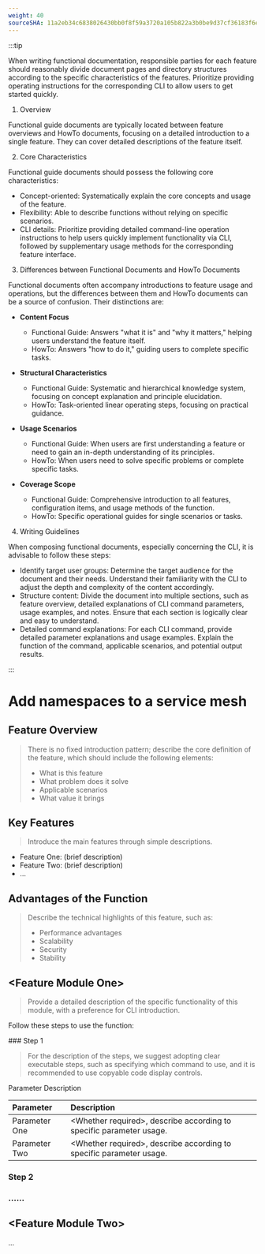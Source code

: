 ```yaml
---
weight: 40
sourceSHA: 11a2eb34c6838026430bb0f8f59a3720a105b822a3b0be9d37cf36183f6ef38f
---
```


:::tip

When writing functional documentation, responsible parties for each feature should reasonably divide document pages and directory structures according to the specific characteristics of the features. Prioritize providing operating instructions for the corresponding CLI to allow users to get started quickly.

1. Overview

Functional guide documents are typically located between feature overviews and HowTo documents, focusing on a detailed introduction to a single feature. They can cover detailed descriptions of the feature itself.

2. Core Characteristics

Functional guide documents should possess the following core characteristics:

- Concept-oriented: Systematically explain the core concepts and usage of the feature.
- Flexibility: Able to describe functions without relying on specific scenarios.
- CLI details: Prioritize providing detailed command-line operation instructions to help users quickly implement functionality via CLI, followed by supplementary usage methods for the corresponding feature interface.

3. Differences between Functional Documents and HowTo Documents

Functional documents often accompany introductions to feature usage and operations, but the differences between them and HowTo documents can be a source of confusion. Their distinctions are:

- **Content Focus**
  - Functional Guide: Answers "what it is" and "why it matters," helping users understand the feature itself.
  - HowTo: Answers "how to do it," guiding users to complete specific tasks.

- **Structural Characteristics**
  - Functional Guide: Systematic and hierarchical knowledge system, focusing on concept explanation and principle elucidation.
  - HowTo: Task-oriented linear operating steps, focusing on practical guidance.

- **Usage Scenarios**
  - Functional Guide: When users are first understanding a feature or need to gain an in-depth understanding of its principles.
  - HowTo: When users need to solve specific problems or complete specific tasks.

- **Coverage Scope**
  - Functional Guide: Comprehensive introduction to all features, configuration items, and usage methods of the function.
  - HowTo: Specific operational guides for single scenarios or tasks.

4. Writing Guidelines

When composing functional documents, especially concerning the CLI, it is advisable to follow these steps:

- Identify target user groups: Determine the target audience for the document and their needs. Understand their familiarity with the CLI to adjust the depth and complexity of the content accordingly.
- Structure content: Divide the document into multiple sections, such as feature overview, detailed explanations of CLI command parameters, usage examples, and notes. Ensure that each section is logically clear and easy to understand.
- Detailed command explanations: For each CLI command, provide detailed parameter explanations and usage examples. Explain the function of the command, applicable scenarios, and potential output results.

:::

# Add namespaces to a service mesh

## Feature Overview

> There is no fixed introduction pattern; describe the core definition of the feature, which should include the following elements:
>
> - What is this feature
> - What problem does it solve
> - Applicable scenarios
> - What value it brings

## Key Features

> Introduce the main features through simple descriptions.

- Feature One: (brief description)
- Feature Two: (brief description)
- ...

## Advantages of the Function

> Describe the technical highlights of this feature, such as:
>
> - Performance advantages
> - Scalability
> - Security
> - Stability

## \<Feature Module One>

> Provide a detailed description of the specific functionality of this module, with a preference for CLI introduction.

Follow these steps to use the function:

<Steps>
  ### Step 1

  > For the description of the steps, we suggest adopting clear executable steps, such as specifying which command to use, and it is recommended to use copyable code display controls.

  Parameter Description

  | Parameter  | Description                  |
  | :-- | :------------------ |
  | Parameter One | \<Whether required>, describe according to specific parameter usage. |
  | Parameter Two | \<Whether required>, describe according to specific parameter usage. |

  ### Step 2

  ### ......
</Steps>

## \<Feature Module Two>

...
